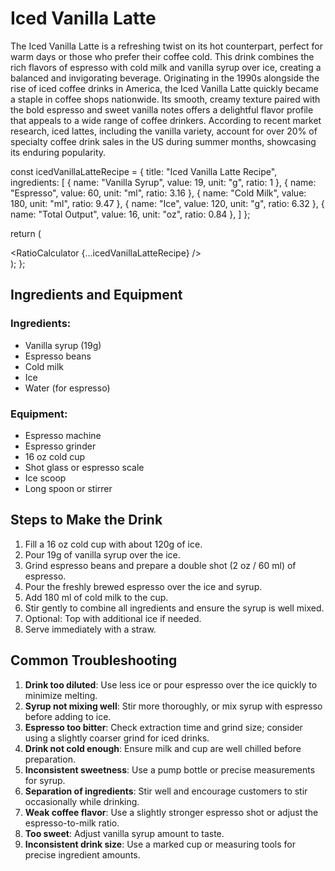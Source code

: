 # Iced Vanilla Latte

The Iced Vanilla Latte is a refreshing twist on its hot counterpart, perfect for warm days or those who prefer their coffee cold. This drink combines the rich flavors of espresso with cold milk and vanilla syrup over ice, creating a balanced and invigorating beverage. Originating in the 1990s alongside the rise of iced coffee drinks in America, the Iced Vanilla Latte quickly became a staple in coffee shops nationwide. Its smooth, creamy texture paired with the bold espresso and sweet vanilla notes offers a delightful flavor profile that appeals to a wide range of coffee drinkers. According to recent market research, iced lattes, including the vanilla variety, account for over 20% of specialty coffee drink sales in the US during summer months, showcasing its enduring popularity.


  const icedVanillaLatteRecipe = {
    title: "Iced Vanilla Latte Recipe",
    ingredients: [
      { name: "Vanilla Syrup", value: 19, unit: "g", ratio: 1 },
      { name: "Espresso", value: 60, unit: "ml", ratio: 3.16 },
      { name: "Cold Milk", value: 180, unit: "ml", ratio: 9.47 },
      { name: "Ice", value: 120, unit: "g", ratio: 6.32 },
      { name: "Total Output", value: 16, unit: "oz", ratio: 0.84 },
    ]
  };

  return (
    <div className="container mx-auto p-4">
      <RatioCalculator {...icedVanillaLatteRecipe} />
    </div>
  );
};

<Calculator />

## Ingredients and Equipment

### Ingredients:
- Vanilla syrup (19g)
- Espresso beans
- Cold milk
- Ice
- Water (for espresso)

### Equipment:
- Espresso machine
- Espresso grinder
- 16 oz cold cup
- Shot glass or espresso scale
- Ice scoop
- Long spoon or stirrer

## Steps to Make the Drink

1. Fill a 16 oz cold cup with about 120g of ice.
2. Pour 19g of vanilla syrup over the ice.
3. Grind espresso beans and prepare a double shot (2 oz / 60 ml) of espresso.
4. Pour the freshly brewed espresso over the ice and syrup.
5. Add 180 ml of cold milk to the cup.
6. Stir gently to combine all ingredients and ensure the syrup is well mixed.
7. Optional: Top with additional ice if needed.
8. Serve immediately with a straw.

## Common Troubleshooting

1. **Drink too diluted**: Use less ice or pour espresso over the ice quickly to minimize melting.
2. **Syrup not mixing well**: Stir more thoroughly, or mix syrup with espresso before adding to ice.
3. **Espresso too bitter**: Check extraction time and grind size; consider using a slightly coarser grind for iced drinks.
4. **Drink not cold enough**: Ensure milk and cup are well chilled before preparation.
5. **Inconsistent sweetness**: Use a pump bottle or precise measurements for syrup.
6. **Separation of ingredients**: Stir well and encourage customers to stir occasionally while drinking.
7. **Weak coffee flavor**: Use a slightly stronger espresso shot or adjust the espresso-to-milk ratio.
8. **Too sweet**: Adjust vanilla syrup amount to taste.
9. **Inconsistent drink size**: Use a marked cup or measuring tools for precise ingredient amounts.